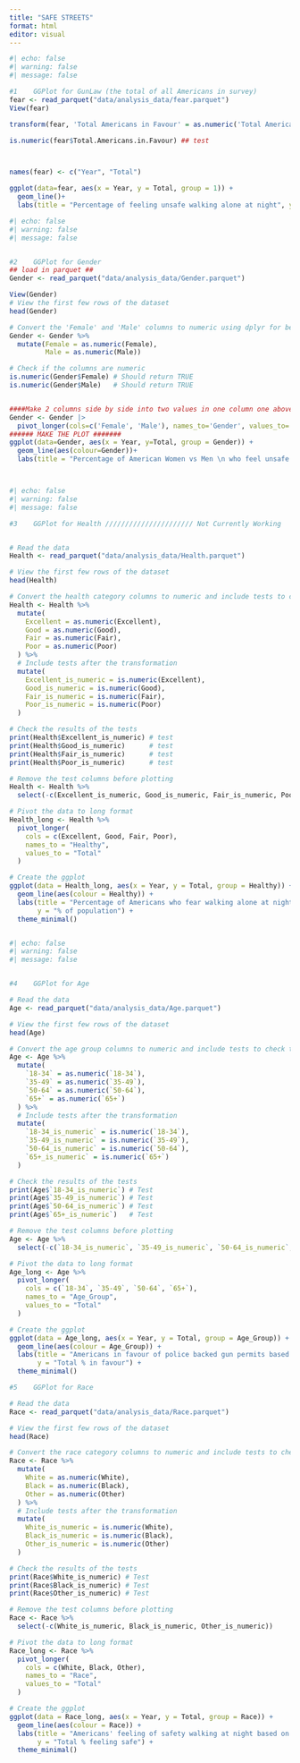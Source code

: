 ```yaml
---
title: "SAFE STREETS"
format: html
editor: visual
---
```


```r
#| echo: false
#| warning: false
#| message: false

#1    GGPlot for GunLaw (the total of all Americans in survey)
fear <- read_parquet("data/analysis_data/fear.parquet")
View(fear)

transform(fear, 'Total Americans in Favour' = as.numeric('Total Americans in Favour')) 

is.numeric(fear$Total.Americans.in.Favour) ## test



names(fear) <- c("Year", "Total")

ggplot(data=fear, aes(x = Year, y = Total, group = 1)) +
  geom_line()+
  labs(title = "Percentage of feeling unsafe walking alone at night", y = "Total % of Americans in fear walking alone at night")

```

```r
#| echo: false
#| warning: false
#| message: false


#2    GGPlot for Gender
## load in parquet ##
Gender <- read_parquet("data/analysis_data/Gender.parquet")

View(Gender)
# View the first few rows of the dataset
head(Gender)

# Convert the 'Female' and 'Male' columns to numeric using dplyr for better readability and efficiency
Gender <- Gender %>%
  mutate(Female = as.numeric(Female),
         Male = as.numeric(Male))

# Check if the columns are numeric
is.numeric(Gender$Female) # Should return TRUE
is.numeric(Gender$Male)   # Should return TRUE


####Make 2 columns side by side into two values in one column one above the other (turn data into long format)
Gender <- Gender |> 
  pivot_longer(cols=c('Female', 'Male'), names_to='Gender', values_to='Total')
###### MAKE THE PLOT #######
ggplot(data=Gender, aes(x = Year, y=Total, group = Gender)) +
  geom_line(aes(colour=Gender))+
  labs(title = "Percentage of American Women vs Men \n who feel unsafe outside at night", y = "Total percent of those in fear")




```

```r
#| echo: false
#| warning: false
#| message: false

#3    GGPlot for Health ////////////////////// Not Currently Working


# Read the data
Health <- read_parquet("data/analysis_data/Health.parquet")

# View the first few rows of the dataset
head(Health)

# Convert the health category columns to numeric and include tests to check the conversion
Health <- Health %>%
  mutate(
    Excellent = as.numeric(Excellent),
    Good = as.numeric(Good),
    Fair = as.numeric(Fair),
    Poor = as.numeric(Poor)
  ) %>%
  # Include tests after the transformation
  mutate(
    Excellent_is_numeric = is.numeric(Excellent),
    Good_is_numeric = is.numeric(Good),
    Fair_is_numeric = is.numeric(Fair),
    Poor_is_numeric = is.numeric(Poor)
  )

# Check the results of the tests
print(Health$Excellent_is_numeric) # test
print(Health$Good_is_numeric)      # test
print(Health$Fair_is_numeric)      # test
print(Health$Poor_is_numeric)      # test

# Remove the test columns before plotting
Health <- Health %>%
  select(-c(Excellent_is_numeric, Good_is_numeric, Fair_is_numeric, Poor_is_numeric))

# Pivot the data to long format
Health_long <- Health %>%
  pivot_longer(
    cols = c(Excellent, Good, Fair, Poor),
    names_to = "Healthy",
    values_to = "Total"
  )

# Create the ggplot
ggplot(data = Health_long, aes(x = Year, y = Total, group = Healthy)) +
  geom_line(aes(colour = Healthy)) +
  labs(title = "Percentage of Americans who fear walking alone at night based on their physical health",
       y = "% of population") +
  theme_minimal()



```

```r
#| echo: false
#| warning: false
#| message: false


#4    GGPlot for Age

# Read the data
Age <- read_parquet("data/analysis_data/Age.parquet")

# View the first few rows of the dataset
head(Age)

# Convert the age group columns to numeric and include tests to check the conversion
Age <- Age %>%
  mutate(
    `18-34` = as.numeric(`18-34`),
    `35-49` = as.numeric(`35-49`),
    `50-64` = as.numeric(`50-64`),
    `65+` = as.numeric(`65+`)
  ) %>%
  # Include tests after the transformation
  mutate(
    `18-34_is_numeric` = is.numeric(`18-34`),
    `35-49_is_numeric` = is.numeric(`35-49`),
    `50-64_is_numeric` = is.numeric(`50-64`),
    `65+_is_numeric` = is.numeric(`65+`)
  )

# Check the results of the tests
print(Age$`18-34_is_numeric`) # Test
print(Age$`35-49_is_numeric`) # Test
print(Age$`50-64_is_numeric`) # Test
print(Age$`65+_is_numeric`)   # Test

# Remove the test columns before plotting
Age <- Age %>%
  select(-c(`18-34_is_numeric`, `35-49_is_numeric`, `50-64_is_numeric`, `65+_is_numeric`))

# Pivot the data to long format
Age_long <- Age %>%
  pivot_longer(
    cols = c(`18-34`, `35-49`, `50-64`, `65+`),
    names_to = "Age_Group",
    values_to = "Total"
  )

# Create the ggplot
ggplot(data = Age_long, aes(x = Year, y = Total, group = Age_Group)) +
  geom_line(aes(colour = Age_Group)) +
  labs(title = "Americans in favour of police backed gun permits based on age group",
       y = "Total % in favour") +
  theme_minimal()


```

```r

#5    GGPlot for Race

# Read the data
Race <- read_parquet("data/analysis_data/Race.parquet")

# View the first few rows of the dataset
head(Race)

# Convert the race category columns to numeric and include tests to check the conversion
Race <- Race %>%
  mutate(
    White = as.numeric(White),
    Black = as.numeric(Black),
    Other = as.numeric(Other)
  ) %>%
  # Include tests after the transformation
  mutate(
    White_is_numeric = is.numeric(White),
    Black_is_numeric = is.numeric(Black),
    Other_is_numeric = is.numeric(Other)
  )

# Check the results of the tests
print(Race$White_is_numeric) # Test
print(Race$Black_is_numeric) # Test
print(Race$Other_is_numeric) # Test

# Remove the test columns before plotting
Race <- Race %>%
  select(-c(White_is_numeric, Black_is_numeric, Other_is_numeric))

# Pivot the data to long format
Race_long <- Race %>%
  pivot_longer(
    cols = c(White, Black, Other),
    names_to = "Race",
    values_to = "Total"
  )

# Create the ggplot
ggplot(data = Race_long, aes(x = Year, y = Total, group = Race)) +
  geom_line(aes(colour = Race)) +
  labs(title = "Americans' feeling of safety walking at night based on racial identity",
       y = "Total % feeling safe") +
  theme_minimal()


```
